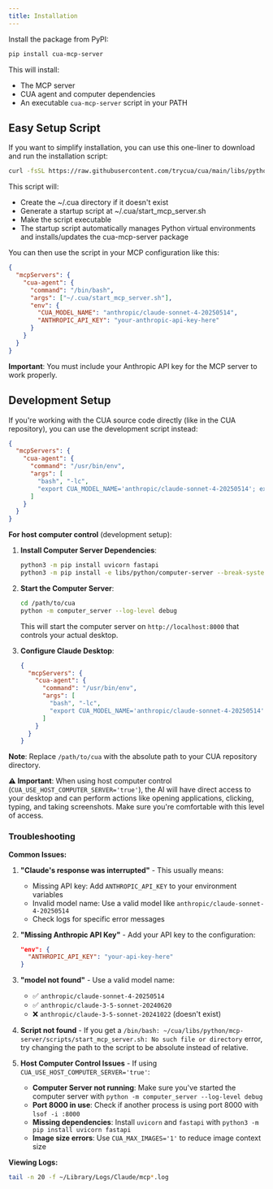 ```yaml
---
title: Installation
---
```


Install the package from PyPI:

```bash
pip install cua-mcp-server
```

This will install:
- The MCP server
- CUA agent and computer dependencies 
- An executable `cua-mcp-server` script in your PATH

## Easy Setup Script

If you want to simplify installation, you can use this one-liner to download and run the installation script:

```bash
curl -fsSL https://raw.githubusercontent.com/trycua/cua/main/libs/python/mcp-server/scripts/install_mcp_server.sh | bash
```

This script will:
- Create the ~/.cua directory if it doesn't exist
- Generate a startup script at ~/.cua/start_mcp_server.sh
- Make the script executable
- The startup script automatically manages Python virtual environments and installs/updates the cua-mcp-server package

You can then use the script in your MCP configuration like this:

```json
{ 
  "mcpServers": {
    "cua-agent": {
      "command": "/bin/bash",
      "args": ["~/.cua/start_mcp_server.sh"],
      "env": {
        "CUA_MODEL_NAME": "anthropic/claude-sonnet-4-20250514",
        "ANTHROPIC_API_KEY": "your-anthropic-api-key-here"
      }
    }
  }
}
```

**Important**: You must include your Anthropic API key for the MCP server to work properly.

## Development Setup

If you're working with the CUA source code directly (like in the CUA repository), you can use the development script instead:

```json
{
  "mcpServers": {
    "cua-agent": {
      "command": "/usr/bin/env",
      "args": [
        "bash", "-lc",
        "export CUA_MODEL_NAME='anthropic/claude-sonnet-4-20250514'; export ANTHROPIC_API_KEY='your-anthropic-api-key-here'; /path/to/cua/libs/python/mcp-server/scripts/start_mcp_server.sh"
      ]
    }
  }
}
```

**For host computer control** (development setup):

1. **Install Computer Server Dependencies**:
   ```bash
   python3 -m pip install uvicorn fastapi
   python3 -m pip install -e libs/python/computer-server --break-system-packages
   ```

2. **Start the Computer Server**:
   ```bash
   cd /path/to/cua
   python -m computer_server --log-level debug
   ```
   This will start the computer server on `http://localhost:8000` that controls your actual desktop.

3. **Configure Claude Desktop**:
   ```json
   {
     "mcpServers": {
       "cua-agent": {
         "command": "/usr/bin/env",
         "args": [
           "bash", "-lc",
           "export CUA_MODEL_NAME='anthropic/claude-sonnet-4-20250514'; export ANTHROPIC_API_KEY='your-anthropic-api-key-here'; export CUA_USE_HOST_COMPUTER_SERVER='true'; export CUA_MAX_IMAGES='1'; /path/to/cua/libs/python/mcp-server/scripts/start_mcp_server.sh"
         ]
       }
     }
   }
   ```

**Note**: Replace `/path/to/cua` with the absolute path to your CUA repository directory.

**⚠️ Important**: When using host computer control (`CUA_USE_HOST_COMPUTER_SERVER='true'`), the AI will have direct access to your desktop and can perform actions like opening applications, clicking, typing, and taking screenshots. Make sure you're comfortable with this level of access.

### Troubleshooting

**Common Issues:**

1. **"Claude's response was interrupted"** - This usually means:
   - Missing API key: Add `ANTHROPIC_API_KEY` to your environment variables
   - Invalid model name: Use a valid model like `anthropic/claude-sonnet-4-20250514`
   - Check logs for specific error messages

2. **"Missing Anthropic API Key"** - Add your API key to the configuration:
   ```json
   "env": {
     "ANTHROPIC_API_KEY": "your-api-key-here"
   }
   ```

3. **"model not found"** - Use a valid model name:
   - ✅ `anthropic/claude-sonnet-4-20250514`
   - ✅ `anthropic/claude-3-5-sonnet-20240620`
   - ❌ `anthropic/claude-3-5-sonnet-20241022` (doesn't exist)

4. **Script not found** - If you get a `/bin/bash: ~/cua/libs/python/mcp-server/scripts/start_mcp_server.sh: No such file or directory` error, try changing the path to the script to be absolute instead of relative.

5. **Host Computer Control Issues** - If using `CUA_USE_HOST_COMPUTER_SERVER='true'`:
   - **Computer Server not running**: Make sure you've started the computer server with `python -m computer_server --log-level debug`
   - **Port 8000 in use**: Check if another process is using port 8000 with `lsof -i :8000`
   - **Missing dependencies**: Install `uvicorn` and `fastapi` with `python3 -m pip install uvicorn fastapi`
   - **Image size errors**: Use `CUA_MAX_IMAGES='1'` to reduce image context size

**Viewing Logs:**
```bash
tail -n 20 -f ~/Library/Logs/Claude/mcp*.log
```